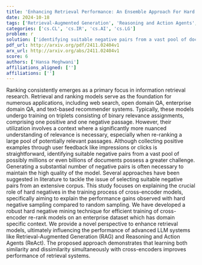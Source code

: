 ```yaml
---
title: 'Enhancing Retrieval Performance: An Ensemble Approach For Hard Negative Mining'
date: 2024-10-18
tags: ['Retrieval-Augmented Generation', 'Reasoning and Action Agents', 'cross-encoder models', 'retrieval performance', 'enterprise dataset', 'negative pairs', 'ranking models', 'hard negative mining', 'information retrieval']
categories: ['cs.CL', 'cs.IR', 'cs.AI', 'cs.LG']
problem: r
solution: ['identifying suitable negative pairs from a vast pool of documents']
pdf_url: http://arxiv.org/pdf/2411.02404v1
arx_url: http://arxiv.org/abs/2411.02404v1
score: 6
authors: ['Hansa Meghwani']
affiliations_aligned: ['']
affiliations: ['']
---
```



Ranking consistently emerges as a primary focus in information retrieval research. Retrieval and ranking models serve as the foundation for numerous applications, including web search, open domain QA, enterprise domain QA, and text-based recommender systems. Typically, these models undergo training on triplets consisting of binary relevance assignments, comprising one positive and one negative passage. However, their utilization involves a context where a significantly more nuanced understanding of relevance is necessary, especially when re-ranking a large pool of potentially relevant passages. Although collecting positive examples through user feedback like impressions or clicks is straightforward, identifying suitable negative pairs from a vast pool of possibly millions or even billions of documents possess a greater challenge. Generating a substantial number of negative pairs is often necessary to maintain the high quality of the model. Several approaches have been suggested in literature to tackle the issue of selecting suitable negative pairs from an extensive corpus. This study focuses on explaining the crucial role of hard negatives in the training process of cross-encoder models, specifically aiming to explain the performance gains observed with hard negative sampling compared to random sampling. We have developed a robust hard negative mining technique for efficient training of cross-encoder re-rank models on an enterprise dataset which has domain specific context. We provide a novel perspective to enhance retrieval models, ultimately influencing the performance of advanced LLM systems like Retrieval-Augmented Generation (RAG) and Reasoning and Action Agents (ReAct). The proposed approach demonstrates that learning both similarity and dissimilarity simultaneously with cross-encoders improves performance of retrieval systems.